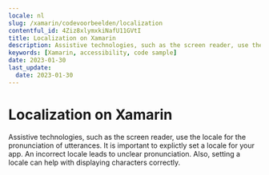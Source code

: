 ```yaml
---
locale: nl
slug: /xamarin/codevoorbeelden/localization
contentful_id: 4Ziz8xlymxkiNafU11GVtI
title: Localization on Xamarin
description: Assistive technologies, such as the screen reader, use the locale for the pronunciation of utterances.
keywords: [Xamarin, accessibility, code sample]
date: 2023-01-30
last_update:
  date: 2023-01-30
---
```


# Localization on Xamarin

Assistive technologies, such as the screen reader, use the locale for the pronunciation of utterances. It is important to explictly set a locale for your app. An incorrect locale leads to unclear pronunciation. Also, setting a locale can help with displaying characters correctly.

<CodeSample id="text-localization" platform="xamarin" locale="nl"/>
